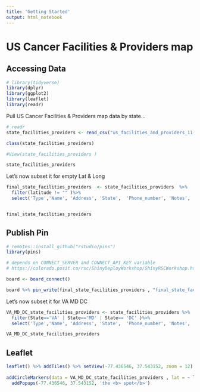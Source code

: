 ```yaml
---
title: 'Getting Started'
output: html_notebook
---
```


# US Cancer Facilities & Providers map

## Accessing Data

```r
# library(tidyverse)
library(dplyr)
library(ggplot2)
library(leaflet)
library(readr)
```


Pull US Cancer Facilities & Providers map data by state...

```r
# readr
state_facilities_providers <- read_csv("us_facilities_and_providers_11-02-2023.csv")

class(state_facilities_providers)

#View(state_facilities_providers )

state_facilities_providers 

```

Let's now subset it for empty Lat & Long
```r


final_state_facilities_providers  <- state_facilities_providers  %>%
  filter(latitude != "" )%>% 
  select('Type','Name', 'Address', 'State',  'Phone_number', 'Notes', 'latitude', 'longitude', 'FIPS')


final_state_facilities_providers 

```


## Publish Pin
```r
# remotes::install_github("rstudio/pins")
library(pins)

# depends on CONNECT_SERVER and CONNECT_API_KEY variable
# https://colorado.posit.co/rsc/ShinyDeployWorkshop/ShinyRSCWorkshop.html#13

board <- board_connect()

board %>% pin_write(final_state_facilities_providers , "final_state_facilities_providers", type = "csv")
```

Let's now subset it for VA MD DC
```r


VA_MD_DC_state_facilities_providers <- state_facilities_providers %>%
  filter(State=='VA' | State=='MD' | State== 'DC' )%>% 
  select('Type','Name', 'Address', 'State',  'Phone_number', 'Notes', 'latitude', 'longitude', 'FIPS')

VA_MD_DC_state_facilities_providers


```

## Leaflet


```r
leaflet() %>% addTiles() %>% setView(-77.436546, 37.543152, zoom = 12) %>% 
              
addCircleMarkers(data = VA_MD_DC_state_facilities_providers , lat = ~ latitude, lng = ~ longitude, popup = VA_MD_DC_state_facilities_providers$Notes) %>%
  addPopups(-77.436546, 37.543152, 'the <b> spot</b>')

```
